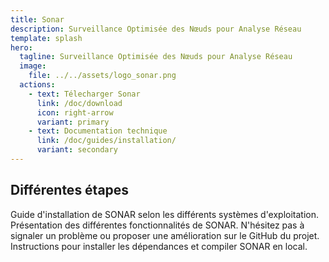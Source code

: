 ```yaml
---
title: Sonar
description: Surveillance Optimisée des Nœuds pour Analyse Réseau
template: splash
hero:
  tagline: Surveillance Optimisée des Nœuds pour Analyse Réseau
  image:
    file: ../../assets/logo_sonar.png
  actions:
    - text: Télecharger Sonar
      link: /doc/download
      icon: right-arrow
      variant: primary
    - text: Documentation technique
      link: /doc/guides/installation/
      variant: secondary
---
```



## Différentes étapes

<CardGrid stagger>
	<Card title="Installation" icon="pencil">
		Guide d'installation de SONAR selon les différents systèmes d'exploitation.
	</Card>
	<Card title="Utilisation" icon="add-document">
		Présentation des différentes fonctionnalités de SONAR.
	</Card>
	<Card title="Ouvrir un ticket" icon="setting">
		N'hésitez pas à signaler un problème ou proposer une amélioration sur le GitHub du projet.
	</Card>
	<Card title="Participer au développement" icon="open-book">
		Instructions pour installer les dépendances et compiler SONAR en local.
	</Card>
</CardGrid>
